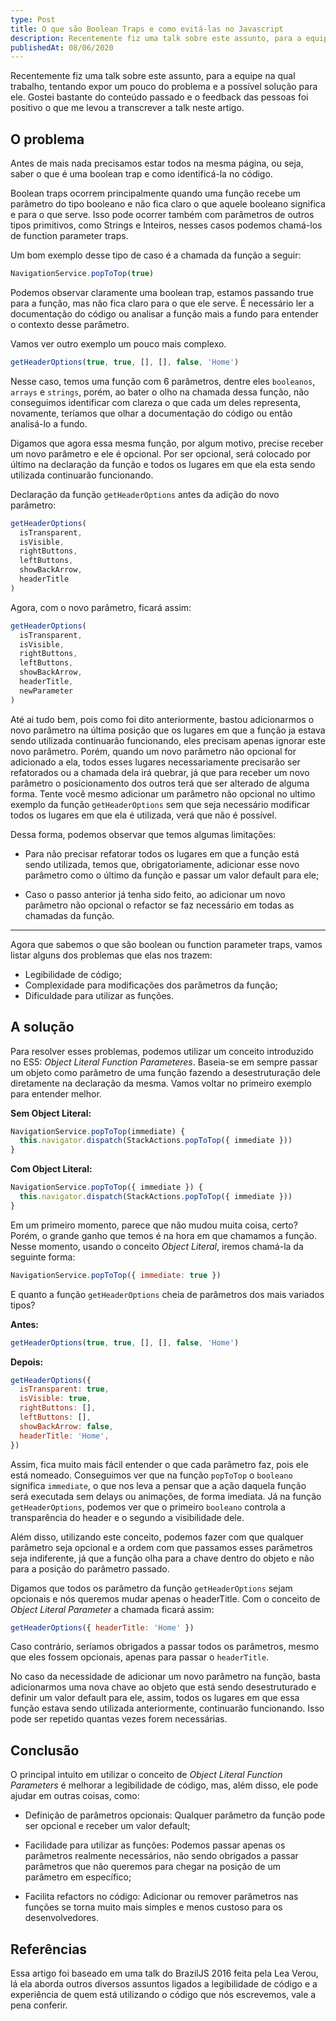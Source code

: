 ```yaml
---
type: Post
title: O que são Boolean Traps e como evitá-las no Javascript
description: Recentemente fiz uma talk sobre este assunto, para a equipe na qual trabalho, tentando expor um pouco do problema e a possível solução para ele. Gostei bastante do conteúdo passado e o feedback das pessoas foi positivo o que me levou a transcrever a talk neste artigo.
publishedAt: 08/06/2020
---
```


Recentemente fiz uma talk sobre este assunto, para a equipe na qual trabalho, tentando expor um pouco do problema e a possível solução para ele. Gostei bastante do conteúdo passado e o feedback das pessoas foi positivo o que me levou a transcrever a talk neste artigo.

## O problema

Antes de mais nada precisamos estar todos na mesma página, ou seja, saber o que é uma boolean trap e como identificá-la no código.

Boolean traps ocorrem principalmente quando uma função recebe um parâmetro do tipo booleano e não fica claro o que aquele booleano significa e para o que serve. Isso pode ocorrer também com parâmetros de outros tipos primitivos, como Strings e Inteiros, nesses casos podemos chamá-los de function parameter traps.

Um bom exemplo desse tipo de caso é a chamada da função a seguir:

```javascript
NavigationService.popToTop(true)
```

Podemos observar claramente uma boolean trap, estamos passando true para a função, mas não fica claro para o que ele serve. É necessário ler a documentação do código ou analisar a função mais a fundo para entender o contexto desse parâmetro.

Vamos ver outro exemplo um pouco mais complexo.

```javascript
getHeaderOptions(true, true, [], [], false, 'Home')
```

Nesse caso, temos uma função com 6 parâmetros, dentre eles `booleanos`, `arrays` e `strings`, porém, ao bater o olho na chamada dessa função, não conseguimos identificar com clareza o que cada um deles representa, novamente, teríamos que olhar a documentação do código ou então analisá-lo a fundo.

Digamos que agora essa mesma função, por algum motivo, precise receber um novo parâmetro e ele é opcional. Por ser opcional, será colocado por último na declaração da função e todos os lugares em que ela esta sendo utilizada continuarão funcionando.

Declaração da função `getHeaderOptions` antes da adição do novo parâmetro:

```javascript
getHeaderOptions(
  isTransparent,
  isVisible,
  rightButtons,
  leftButtons,
  showBackArrow,
  headerTitle
)
```

Agora, com o novo parâmetro, ficará assim:

```javascript
getHeaderOptions(
  isTransparent,
  isVisible,
  rightButtons,
  leftButtons,
  showBackArrow,
  headerTitle,
  newParameter
)
```

Até ai tudo bem, pois como foi dito anteriormente, bastou adicionarmos o novo parâmetro na última posição que os lugares em que a função ja estava sendo utilizada continuarão funcionando, eles precisam apenas ignorar este novo parâmetro. Porém, quando um novo parâmetro não opcional for adicionado a ela, todos esses lugares necessariamente precisarão ser refatorados ou a chamada dela irá quebrar, já que para receber um novo parâmetro o posicionamento dos outros terá que ser alterado de alguma forma. Tente você mesmo adicionar um parâmetro não opcional no ultimo exemplo da função `getHeaderOptions` sem que seja necessário modificar todos os lugares em que ela é utilizada, verá que não é possível.

Dessa forma, podemos observar que temos algumas limitações:

- Para não precisar refatorar todos os lugares em que a função está sendo utilizada, temos que, obrigatoriamente, adicionar esse novo parâmetro como o último da função e passar um valor default para ele;

- Caso o passo anterior já tenha sido feito, ao adicionar um novo parâmetro não opcional o refactor se faz necessário em todas as chamadas da função.

---

Agora que sabemos o que são boolean ou function parameter traps, vamos listar alguns dos problemas que elas nos trazem:

- Legibilidade de código;
- Complexidade para modificações dos parâmetros da função;
- Dificuldade para utilizar as funções.

## A solução

Para resolver esses problemas, podemos utilizar um conceito introduzido no ES5: _Object Literal Function Parameteres_. Baseia-se em sempre passar um objeto como parâmetro de uma função fazendo a desestruturação dele diretamente na declaração da mesma. Vamos voltar no primeiro exemplo para entender melhor.

**Sem Object Literal:**

```javascript
NavigationService.popToTop(immediate) {
  this.navigator.dispatch(StackActions.popToTop({ immediate }))
}
```

**Com Object Literal:**

```javascript
NavigationService.popToTop({ immediate }) {
  this.navigator.dispatch(StackActions.popToTop({ immediate }))
}
```

Em um primeiro momento, parece que não mudou muita coisa, certo? Porém, o grande ganho que temos é na hora em que chamamos a função. Nesse momento, usando o conceito _Object Literal_, iremos chamá-la da seguinte forma:

```javascript
NavigationService.popToTop({ immediate: true })
```

E quanto a função `getHeaderOptions` cheia de parâmetros dos mais variados tipos?

**Antes:**

```javascript
getHeaderOptions(true, true, [], [], false, 'Home')
```

**Depois:**

```javascript
getHeaderOptions({
  isTransparent: true,
  isVisible: true,
  rightButtons: [],
  leftButtons: [],
  showBackArrow: false,
  headerTitle: 'Home',
})
```

Assim, fica muito mais fácil entender o que cada parâmetro faz, pois ele está nomeado. Conseguimos ver que na função `popToTop` o `booleano` significa `immediate`, o que nos leva a pensar que a ação daquela função será executada sem delays ou animações, de forma imediata. Já na função `getHeaderOptions`, podemos ver que o primeiro `booleano` controla a transparência do header e o segundo a visibilidade dele.

Além disso, utilizando este conceito, podemos fazer com que qualquer parâmetro seja opcional e a ordem com que passamos esses parâmetros seja indiferente, já que a função olha para a chave dentro do objeto e não para a posição do parâmetro passado.

Digamos que todos os parâmetro da função `getHeaderOptions` sejam opcionais e nós queremos mudar apenas o headerTitle. Com o conceito de _Object Literal Parameter_ a chamada ficará assim:

```javascript
getHeaderOptions({ headerTitle: 'Home' })
```

Caso contrário, seríamos obrigados a passar todos os parâmetros, mesmo que eles fossem opcionais, apenas para passar o `headerTitle`.

No caso da necessidade de adicionar um novo parâmetro na função, basta adicionarmos uma nova chave ao objeto que está sendo desestruturado e definir um valor default para ele, assim, todos os lugares em que essa função estava sendo utilizada anteriormente, continuarão funcionando. Isso pode ser repetido quantas vezes forem necessárias.

## Conclusão

O principal intuito em utilizar o conceito de _Object Literal Function Parameters_ é melhorar a legibilidade de código, mas, além disso, ele pode ajudar em outras coisas, como:

- Definição de parâmetros opcionais: Qualquer parâmetro da função pode ser opcional e receber um valor default;

- Facilidade para utilizar as funções: Podemos passar apenas os parâmetros realmente necessários, não sendo obrigados a passar parâmetros que não queremos para chegar na posição de um parâmetro em específico;

- Facilita refactors no código: Adicionar ou remover parâmetros nas funções se torna muito mais simples e menos custoso para os desenvolvedores.

## Referências

Essa artigo foi baseado em uma talk do BrazilJS 2016 feita pela Lea Verou, lá ela aborda outros diversos assuntos ligados a legibilidade de código e a experiência de quem está utilizando o código que nós escrevemos, vale a pena conferir.
